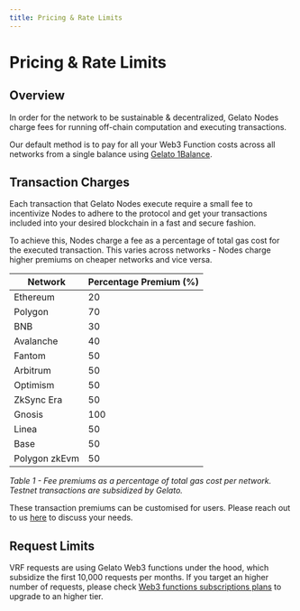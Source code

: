 ```yaml
---
title: Pricing & Rate Limits
---
```


# Pricing & Rate Limits

## Overview

In order for the network to be sustainable & decentralized, Gelato Nodes charge fees for running off-chain computation and executing transactions.

Our default method is to pay for all your Web3 Function costs across all networks from a single balance using [Gelato 1Balance](/relay/subscription-and-payments/1balance-and-relay).

## Transaction Charges

Each transaction that Gelato Nodes execute require a small fee to incentivize Nodes to adhere to the protocol and get your transactions included into your desired blockchain in a fast and secure fashion. 

To achieve this, Nodes charge a fee as a percentage of total gas cost for the executed transaction. This varies across networks - Nodes charge higher premiums on cheaper networks and vice versa.

| Network | Percentage Premium (%) |
|---------|------------------------|
| Ethereum | 20 |
| Polygon | 70 |
| BNB | 30 |
| Avalanche | 40 |
| Fantom | 50 |
| Arbitrum | 50 |
| Optimism | 50 |
| ZkSync Era | 50 |
| Gnosis | 100 |
| Linea | 50 |
| Base | 50 |
| Polygon zkEvm | 50 |

*Table 1 - Fee premiums as a percentage of total gas cost per network. Testnet transactions are subsidized by Gelato.*

These transaction premiums can be customised for users. Please reach out to us [here](https://tally.so/r/w3f) to discuss your needs.

## Request Limits

VRF requests are using Gelato Web3 functions under the hood, which subsidize the first 10,000 requests per months. If you target an higher number of requests, please check [Web3 functions subscriptions plans](/web3-functions/subscription-and-payments/web3-functions-pricing) to upgrade to an higher tier.